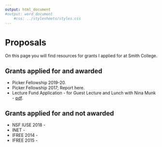 ```yaml
---
output: html_document
#output: word_document
    #css: ../stylesheets/styles.css
---
```


# Proposals
On this page you will find resources for grants I applied for at Smith College.

## Grants applied for and awarded 
- Picker Fellowship 2019-20.
- Picker Fellowship 2017; Report here. 
- Lecture Fund Application - for Guest Lecture and Lunch with Nina Munk - [pdf](lecture_fund_nina_munk.pdf). 

## Grants applied for and not awarded
- NSF IUSE 2018 - 
- INET - 
- IFREE 2014 - 
- IFREE 2015 - 

